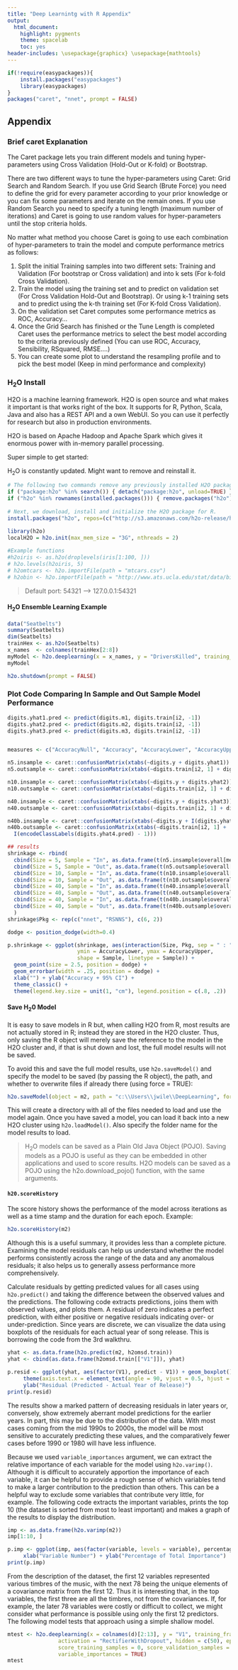 ---
title: "Deep Learnintg with R Appendix"
output:
  html_document:
    highlight: pygments
    theme: spacelab
    toc: yes
header-includes: \usepackage{graphicx} \usepackage{mathtools}
---

```{r echo=FALSE, warning=FALSE, message=FALSE}
if(!require(easypackages)){
    install.packages("easypackages")
    library(easypackages)
}
packages("caret", "nnet", prompt = FALSE)
```

## Appendix

### Brief caret Explanation

The Caret package lets you train different models and tuning hyper-parameters using Cross Validation (Hold-Out or K-fold) or Bootstrap. 

There are two different ways to tune the hyper-parameters using Caret: Grid Search and Random Search. If you use Grid Search (Brute Force) you need to define the grid for every parameter according to your prior knowledge or you can fix some parameters and iterate on the remain ones. If you use Random Search you need to specify a tuning length (maximum number of iterations) and Caret is going to use random values for hyper-parameters until the stop criteria holds. 

No matter what method you choose Caret is going to use each combination of hyper-parameters to train the model and compute performance metrics as follows:

1. Split the initial Training samples into two different sets: Training and Validation (For bootstrap or Cross validation) and into k sets (For k-fold Cross Validation).
2. Train the model using the training set and to predict on validation set (For Cross Validation Hold-Out and Bootstrap). Or using k-1 training sets and to predict using the k-th training set (For K-fold Cross Validation).
3. On the validation set Caret computes some performance metrics as ROC, Accuracy...
4. Once the Grid Search has finished or the Tune Length is completed Caret uses the performance metrics to select the best model according to the criteria previously defined (You can use ROC, Accuracy, Sensibility, RSquared, RMSE....)
5. You can create some plot to understand the resampling profile and to pick the best model (Keep in mind performance and complexity)

### H~2~O Install

H2O is a machine learning framework. H2O is  open source and what makes it important is that works right of the box. It supports for R, Python, Scala, Java and also has a REST API and a own WebUI. So you can use it perfectly for research but also in production environments.

H2O is based on Apache Hadoop and Apache Spark which gives it enormous power with in-memory parallel processing.

Super simple to get started:

H~2~O is constantly updated.  Might want to remove and reinstall it.

```{r optional}
# The following two commands remove any previously installed H2O packages for R.
if ("package:h2o" %in% search()) { detach("package:h2o", unload=TRUE) }
if ("h2o" %in% rownames(installed.packages())) { remove.packages("h2o") }
 
# Next, we download, install and initialize the H2O package for R.
install.packages("h2o", repos=(c("http://s3.amazonaws.com/h2o-release/h2o/rel-kahan/5/R", getOption("repos"))))
 
library(h2o)
localH2O = h2o.init(max_mem_size = "3G", nthreads = 2)

#Example functions
#h2oiris <- as.h2o(droplevels(iris[1:100, ]))
# h2o.levels(h2oiris, 5)
# h2omtcars <- h2o.importFile(path = "mtcars.csv")
# h2obin <- h2o.importFile(path = "http://www.ats.ucla.edu/stat/data/binary.csv")
```

> Default port: 54321 --> 127.0.0.1:54321


#### H~2~O Ensemble Learning Example

```{r}
data("Seatbelts")
summary(Seatbelts)
dim(Seatbelts)
trainHex <- as.h2o(Seatbelts)
x_names  <- colnames(trainHex[2:8])
myModel <- h2o.deeplearning(x = x_names, y = "DriversKilled", training_frame = trainHex)
myModel
```

```{r}
h2o.shutdown(prompt = FALSE)
```

### Plot Code Comparing In Sample and Out Sample Model Performance

```{r eval=FALSE}
digits.yhat1.pred <- predict(digits.m1, digits.train[i2, -1])
digits.yhat2.pred <- predict(digits.m2, digits.train[i2, -1])
digits.yhat3.pred <- predict(digits.m3, digits.train[i2, -1])


measures <- c("AccuracyNull", "Accuracy", "AccuracyLower", "AccuracyUpper")

n5.insample <- caret::confusionMatrix(xtabs(~digits.y + digits.yhat1))
n5.outsample <- caret::confusionMatrix(xtabs(~digits.train[i2, 1] + digits.yhat1.pred))

n10.insample <- caret::confusionMatrix(xtabs(~digits.y + digits.yhat2))
n10.outsample <- caret::confusionMatrix(xtabs(~digits.train[i2, 1] + digits.yhat2.pred))

n40.insample <- caret::confusionMatrix(xtabs(~digits.y + digits.yhat3))
n40.outsample <- caret::confusionMatrix(xtabs(~digits.train[i2, 1] + digits.yhat3.pred))

n40b.insample <- caret::confusionMatrix(xtabs(~digits.y + I(digits.yhat4 - 1)))
n40b.outsample <- caret::confusionMatrix(xtabs(~digits.train[i2, 1] +
  I(encodeClassLabels(digits.yhat4.pred) - 1)))

## results
shrinkage <- rbind(
  cbind(Size = 5, Sample = "In", as.data.frame(t(n5.insample$overall[measures]))),
  cbind(Size = 5, Sample = "Out", as.data.frame(t(n5.outsample$overall[measures]))),
  cbind(Size = 10, Sample = "In", as.data.frame(t(n10.insample$overall[measures]))),
  cbind(Size = 10, Sample = "Out", as.data.frame(t(n10.outsample$overall[measures]))),
  cbind(Size = 40, Sample = "In", as.data.frame(t(n40.insample$overall[measures]))),
  cbind(Size = 40, Sample = "Out", as.data.frame(t(n40.outsample$overall[measures]))),
  cbind(Size = 40, Sample = "In", as.data.frame(t(n40b.insample$overall[measures]))),
  cbind(Size = 40, Sample = "Out", as.data.frame(t(n40b.outsample$overall[measures])))
  )
shrinkage$Pkg <- rep(c("nnet", "RSNNS"), c(6, 2))

dodge <- position_dodge(width=0.4)

p.shrinkage <- ggplot(shrinkage, aes(interaction(Size, Pkg, sep = " : "), Accuracy,
                      ymin = AccuracyLower, ymax = AccuracyUpper,
                      shape = Sample, linetype = Sample)) +
  geom_point(size = 2.5, position = dodge) +
  geom_errorbar(width = .25, position = dodge) +
  xlab("") + ylab("Accuracy + 95% CI") +
  theme_classic() +
  theme(legend.key.size = unit(1, "cm"), legend.position = c(.8, .2))
```

#### Save H~2~0 Model

It is easy to save models in R but, when calling H2O from R, most results are not actually stored in R; instead they are stored in the H2O cluster. Thus, only saving the R object will merely save the reference to the model in the H2O cluster and, if that is shut down and lost, the full model results will not be saved. 

To avoid this and save the full model results, use `h2o.saveModel()` and specify the model to be saved (by passing the R object), the path, and whether to overwrite files if already there (using force = TRUE):

```{r exampleSaveH2O, eval=FALSE}
h2o.saveModel(object = m2, path = "c:\\Users\\jwile\\DeepLearning", force = TRUE) 
```

This will create a directory with all of the files needed to load and use the model again. Once you have saved a model, you can load it back into a new H2O cluster using `h2o.loadModel()`. Also specify the folder name for the model results to load. 

> H~2~O models can be saved as a Plain Old Java Object (POJO). Saving models as a POJO is useful as they can be embedded in other applications and used to score results. H2O models can be saved as a POJO using the h2o.download_pojo() function, with the same arguments. 

#### `h20.scoreHistory`

The score history shows the performance of the model across iterations as well as a time stamp and the duration for each epoch.  Example:

```{r}
h2o.scoreHistory(m2)
```

Although this is a useful summary, it provides less than a complete picture. Examining the model residuals can help us understand whether the model performs consistently across the range of the data and any anomalous residuals; it also helps us to generally assess performance more comprehensively.  

Calculate residuals by getting predicted values for all cases using `h2o.predict()` and  taking the difference between the observed values and the predictions. The following code extracts predictions, joins them with observed values, and plots them. A residual of zero indicates a perfect prediction, with either positive or negative residuals indicating over- or under-prediction. Since years are discrete, we can visualize the data using boxplots of the residuals for each actual year of song release.  This is borrowing the code from the 3rd walkthru.

```{r}
yhat <- as.data.frame(h2o.predict(m2, h2omsd.train))
yhat <- cbind(as.data.frame(h2omsd.train[["V1"]]), yhat)

p.resid <- ggplot(yhat, aes(factor(V1), predict - V1)) + geom_boxplot() + geom_hline(yintercept = 0) + theme_classic() +
     theme(axis.text.x = element_text(angle = 90, vjust = 0.5, hjust = 0)) + xlab("Year of Release") + 
     ylab("Residual (Predicted - Actual Year of Release)")
print(p.resid)
```

The results show a marked pattern of decreasing residuals in later years or, conversely, show extremely aberrant model predictions for the earlier years. In part, this may be due to the distribution of the data. With most cases coming from the mid 1990s to 2000s, the model will be most sensitive to accurately predicting these values, and the comparatively fewer cases before 1990 or 1980 will have less influence.

Because we used `variable_importances` argument, we can extract the relative importance of each variable for the model using `h2o.varimp()`. Although it is difficult to accurately apportion the importance of each variable, it can be helpful to provide a rough sense of which variables tend to make a larger contribution to the prediction than others. This can be a helpful way to exclude some variables that contribute very little, for example. The following code extracts the important variables, prints the top 10 (the dataset is sorted from most to least important) and makes a graph of the results to display the distribution.

```{r}
imp <- as.data.frame(h2o.varimp(m2))
imp[1:10, ]

p.imp <- ggplot(imp, aes(factor(variable, levels = variable), percentage)) + geom_point() + theme_classic() + theme(axis.text.x = element_blank()) +
     xlab("Variable Number") + ylab("Percentage of Total Importance")
print(p.imp)
```

From the description of the dataset, the first 12 variables represented various timbres of the music, with the next 78 being the unique elements of a covariance matrix from the first 12. Thus it is interesting that, in the top variables, the first three are all the timbres, not from the covariances. If, for example, the later 78 variables were costly or difficult to collect, we might consider what performance is possible using only the first 12 predictors. The following model tests that approach using a simple shallow model.

```{r}
mtest <- h2o.deeplearning(x = colnames(d)[2:13], y = "V1", training_frame= h2omsd.train, validation_frame = h2omsd.test,
                activation = "RectifierWithDropout", hidden = c(50), epochs = 100, input_dropout_ratio = 0, hidden_dropout_ratios = c(0),
                score_training_samples = 0, score_validation_samples = 0, diagnostics = TRUE, export_weights_and_biases = TRUE,
                variable_importances = TRUE)
mtest
```

